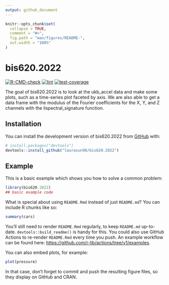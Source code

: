 ```yaml
---
output: github_document
---
```


<!-- README.md is generated from README.Rmd. Please edit that file -->

```r
knitr::opts_chunk$set(
  collapse = TRUE,
  comment = "#>",
  fig.path = "man/figures/README-",
  out.width = "100%"
)
```

# bis620.2022

<!-- badges: start -->
[![R-CMD-check](https://github.com/laurasun98/bis620.2022/actions/workflows/R-CMD-check.yaml/badge.svg)](https://github.com/laurasun98/bis620.2022/actions/workflows/R-CMD-check.yaml)
[![lint](https://github.com/laurasun98/bis620.2022/actions/workflows/lint.yaml/badge.svg)](https://github.com/laurasun98/bis620.2022/actions/workflows/lint.yaml)
[![test-coverage](https://github.com/laurasun98/bis620.2022/actions/workflows/test-coverage.yaml/badge.svg)](https://github.com/laurasun98/bis620.2022/actions/workflows/test-coverage.yaml)
<!-- badges: end -->

The goal of bis620.2022 is to look at the ukb_accel data and make some plots, such as a time-series plot faceted by axis. We are also able to get a data frame with the modulus of the Fourier coefficients for the X, Y, and Z channels with the lispectral_signature function. 

## Installation

You can install the development version of bis620.2022 from [GitHub](https://github.com/) with:

``` r
# install.packages("devtools")
devtools::install_github("laurasun98/bis620.2022")
```

## Example

This is a basic example which shows you how to solve a common problem:

```r
library(bis620.2022)
## basic example code
```

What is special about using `README.Rmd` instead of just `README.md`? You can include R chunks like so:

```r
summary(cars)
```

You'll still need to render `README.Rmd` regularly, to keep `README.md` up-to-date. `devtools::build_readme()` is handy for this. You could also use GitHub Actions to re-render `README.Rmd` every time you push. An example workflow can be found here: <https://github.com/r-lib/actions/tree/v1/examples>.

You can also embed plots, for example:

```r
plot(pressure)
```

In that case, don't forget to commit and push the resulting figure files, so they display on GitHub and CRAN.
